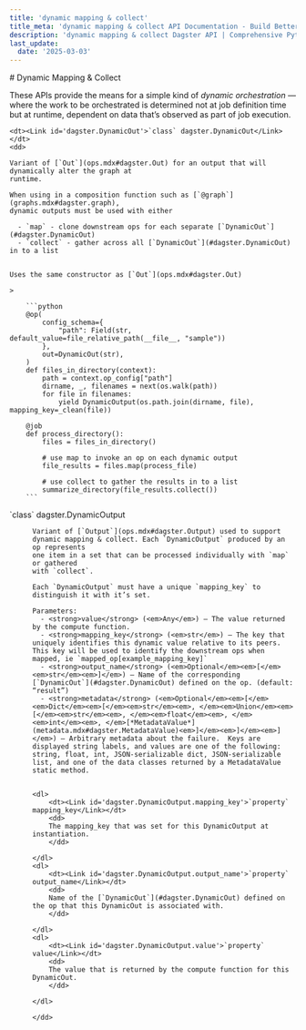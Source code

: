 ```yaml
---
title: 'dynamic mapping & collect'
title_meta: 'dynamic mapping & collect API Documentation - Build Better Data Pipelines | Python Reference Documentation for Dagster'
description: 'dynamic mapping & collect Dagster API | Comprehensive Python API documentation for Dagster, the data orchestration platform. Learn how to build, test, and maintain data pipelines with our detailed guides and examples.'
last_update:
  date: '2025-03-03'
---
```


<div class="section" id="dynamic-mapping-collect">
# Dynamic Mapping & Collect

These APIs provide the means for a simple kind of <em>dynamic orchestration</em> — where the work to be orchestrated is determined not at job definition time but at runtime, dependent on data that’s observed as part of job execution.

<dl>

    <dt><Link id='dagster.DynamicOut'>`class` dagster.DynamicOut</Link></dt>
    <dd>

    Variant of [`Out`](ops.mdx#dagster.Out) for an output that will dynamically alter the graph at
    runtime.

    When using in a composition function such as [`@graph`](graphs.mdx#dagster.graph),
    dynamic outputs must be used with either

      - `map` - clone downstream ops for each separate [`DynamicOut`](#dagster.DynamicOut)
      - `collect` - gather across all [`DynamicOut`](#dagster.DynamicOut) in to a list


    Uses the same constructor as [`Out`](ops.mdx#dagster.Out)

    > 

        ```python
        @op(
            config_schema={
                "path": Field(str, default_value=file_relative_path(__file__, "sample"))
            },
            out=DynamicOut(str),
        )
        def files_in_directory(context):
            path = context.op_config["path"]
            dirname, _, filenames = next(os.walk(path))
            for file in filenames:
                yield DynamicOutput(os.path.join(dirname, file), mapping_key=_clean(file))

        @job
        def process_directory():
            files = files_in_directory()

            # use map to invoke an op on each dynamic output
            file_results = files.map(process_file)

            # use collect to gather the results in to a list
            summarize_directory(file_results.collect())
        ```



</dd>

</dl>
<dl>
    <dt><Link id='dagster.DynamicOutput'>`class` dagster.DynamicOutput</Link></dt>
    <dd>

    Variant of [`Output`](ops.mdx#dagster.Output) used to support
    dynamic mapping & collect. Each `DynamicOutput` produced by an op represents
    one item in a set that can be processed individually with `map` or gathered
    with `collect`.

    Each `DynamicOutput` must have a unique `mapping_key` to distinguish it with it’s set.

    Parameters: 
      - <strong>value</strong> (<em>Any</em>) – The value returned by the compute function.
      - <strong>mapping_key</strong> (<em>str</em>) – The key that uniquely identifies this dynamic value relative to its peers. This key will be used to identify the downstream ops when mapped, ie `mapped_op[example_mapping_key]`
      - <strong>output_name</strong> (<em>Optional</em><em>[</em><em>str</em><em>]</em>) – Name of the corresponding [`DynamicOut`](#dagster.DynamicOut) defined on the op. (default: “result”)
      - <strong>metadata</strong> (<em>Optional</em><em>[</em><em>Dict</em><em>[</em><em>str</em><em>, </em><em>Union</em><em>[</em><em>str</em><em>, </em><em>float</em><em>, </em><em>int</em><em>, </em>[*MetadataValue*](metadata.mdx#dagster.MetadataValue)<em>]</em><em>]</em><em>]</em>) – Arbitrary metadata about the failure.  Keys are displayed string labels, and values are one of the following: string, float, int, JSON-serializable dict, JSON-serializable list, and one of the data classes returned by a MetadataValue static method.


    <dl>
        <dt><Link id='dagster.DynamicOutput.mapping_key'>`property` mapping_key</Link></dt>
        <dd>
        The mapping_key that was set for this DynamicOutput at instantiation.
        </dd>

    </dl>
    <dl>
        <dt><Link id='dagster.DynamicOutput.output_name'>`property` output_name</Link></dt>
        <dd>
        Name of the [`DynamicOut`](#dagster.DynamicOut) defined on the op that this DynamicOut is associated with.
        </dd>

    </dl>
    <dl>
        <dt><Link id='dagster.DynamicOutput.value'>`property` value</Link></dt>
        <dd>
        The value that is returned by the compute function for this DynamicOut.
        </dd>

    </dl>

    </dd>

</dl>
</div>

